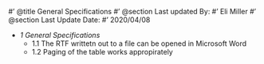 #' @title General Specifications
#' @section Last updated By:
#' Eli Miller
#' @section Last Update Date:
#' 2020/04/08

+ _1 General Specifications_
    + 1.1 The RTF writtetn out to a file can be opened in Microsoft Word
    + 1.2 Paging of the table works appropirately
